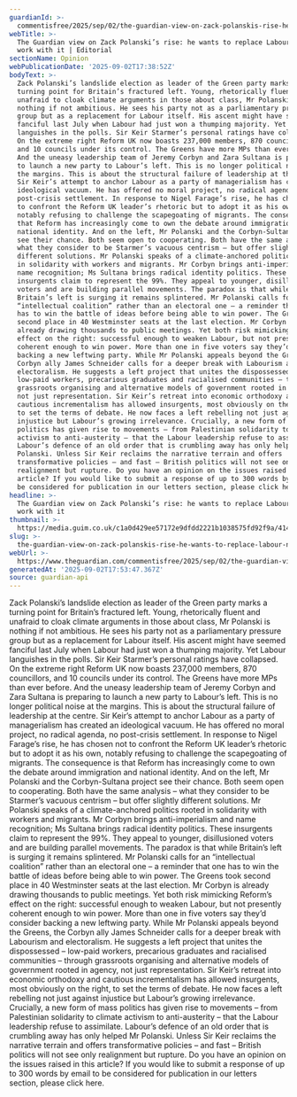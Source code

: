 ```yaml
---
guardianId: >-
  commentisfree/2025/sep/02/the-guardian-view-on-zack-polanskis-rise-he-wants-to-replace-labour-not-work-with-it
webTitle: >-
  The Guardian view on Zack Polanski’s rise: he wants to replace Labour, not
  work with it | Editorial
sectionName: Opinion
webPublicationDate: '2025-09-02T17:38:52Z'
bodyText: >-
  Zack Polanski’s landslide election as leader of the Green party marks a
  turning point for Britain’s fractured left. Young, rhetorically fluent and
  unafraid to cloak climate arguments in those about class, Mr Polanski is
  nothing if not ambitious. He sees his party not as a parliamentary pressure
  group but as a replacement for Labour itself. His ascent might have seemed
  fanciful last July when Labour had just won a thumping majority. Yet Labour
  languishes in the polls. Sir Keir Starmer’s personal ratings have collapsed.
  On the extreme right Reform UK now boasts 237,000 members, 870 councillors,
  and 10 councils under its control. The Greens have more MPs than ever before.
  And the uneasy leadership team of Jeremy Corbyn and Zara Sultana is preparing
  to launch a new party to Labour’s left. This is no longer political noise at
  the margins. This is about the structural failure of leadership at the centre.
  Sir Keir’s attempt to anchor Labour as a party of managerialism has created an
  ideological vacuum. He has offered no moral project, no radical agenda, no
  post-crisis settlement. In response to Nigel Farage’s rise, he has chosen not
  to confront the Reform UK leader’s rhetoric but to adopt it as his own,
  notably refusing to challenge the scapegoating of migrants. The consequence is
  that Reform has increasingly come to own the debate around immigration and
  national identity. And on the left, Mr Polanski and the Corbyn-Sultana project
  see their chance. Both seem open to cooperating. Both have the same analysis –
  what they consider to be Starmer’s vacuous centrism – but offer slightly
  different solutions. Mr Polanski speaks of a climate-anchored politics rooted
  in solidarity with workers and migrants. Mr Corbyn brings anti-imperialism and
  name recognition; Ms Sultana brings radical identity politics. These
  insurgents claim to represent the 99%. They appeal to younger, disillusioned
  voters and are building parallel movements. The paradox is that while
  Britain’s left is surging it remains splintered. Mr Polanski calls for an
  “intellectual coalition” rather than an electoral one – a reminder that one
  has to win the battle of ideas before being able to win power. The Greens took
  second place in 40 Westminster seats at the last election. Mr Corbyn is
  already drawing thousands to public meetings. Yet both risk mimicking Reform’s
  effect on the right: successful enough to weaken Labour, but not presently
  coherent enough to win power. More than one in five voters say they’d consider
  backing a new leftwing party. While Mr Polanski appeals beyond the Greens, the
  Corbyn ally James Schneider calls for a deeper break with Labourism and
  electoralism. He suggests a left project that unites the dispossessed –
  low-paid workers, precarious graduates and racialised communities – through
  grassroots organising and alternative models of government rooted in agency,
  not just representation. Sir Keir’s retreat into economic orthodoxy and
  cautious incrementalism has allowed insurgents, most obviously on the right,
  to set the terms of debate. He now faces a left rebelling not just against
  injustice but Labour’s growing irrelevance. Crucially, a new form of mass
  politics has given rise to movements – from Palestinian solidarity to climate
  activism to anti-austerity – that the Labour leadership refuse to assimilate.
  Labour’s defence of an old order that is crumbling away has only helped Mr
  Polanski. Unless Sir Keir reclaims the narrative terrain and offers
  transformative policies – and fast – British politics will not see only
  realignment but rupture. Do you have an opinion on the issues raised in this
  article? If you would like to submit a response of up to 300 words by email to
  be considered for publication in our letters section, please click here.
headline: >-
  The Guardian view on Zack Polanski’s rise: he wants to replace Labour, not
  work with it
thumbnail: >-
  https://media.guim.co.uk/c1a0d429ee57172e9dfdd2221b1038575fd92f9a/414_0_4141_3313/500.jpg
slug: >-
  the-guardian-view-on-zack-polanskis-rise-he-wants-to-replace-labour-not-work-with-it-or-editorial
webUrl: >-
  https://www.theguardian.com/commentisfree/2025/sep/02/the-guardian-view-on-zack-polanskis-rise-he-wants-to-replace-labour-not-work-with-it
generatedAt: '2025-09-02T17:53:47.367Z'
source: guardian-api
---
```

Zack Polanski’s landslide election as leader of the Green party marks a turning point for Britain’s fractured left. Young, rhetorically fluent and unafraid to cloak climate arguments in those about class, Mr Polanski is nothing if not ambitious. He sees his party not as a parliamentary pressure group but as a replacement for Labour itself. His ascent might have seemed fanciful last July when Labour had just won a thumping majority. Yet Labour languishes in the polls. Sir Keir Starmer’s personal ratings have collapsed. On the extreme right Reform UK now boasts 237,000 members, 870 councillors, and 10 councils under its control. The Greens have more MPs than ever before. And the uneasy leadership team of Jeremy Corbyn and Zara Sultana is preparing to launch a new party to Labour’s left. This is no longer political noise at the margins. This is about the structural failure of leadership at the centre. Sir Keir’s attempt to anchor Labour as a party of managerialism has created an ideological vacuum. He has offered no moral project, no radical agenda, no post-crisis settlement. In response to Nigel Farage’s rise, he has chosen not to confront the Reform UK leader’s rhetoric but to adopt it as his own, notably refusing to challenge the scapegoating of migrants. The consequence is that Reform has increasingly come to own the debate around immigration and national identity. And on the left, Mr Polanski and the Corbyn-Sultana project see their chance. Both seem open to cooperating. Both have the same analysis – what they consider to be Starmer’s vacuous centrism – but offer slightly different solutions. Mr Polanski speaks of a climate-anchored politics rooted in solidarity with workers and migrants. Mr Corbyn brings anti-imperialism and name recognition; Ms Sultana brings radical identity politics. These insurgents claim to represent the 99%. They appeal to younger, disillusioned voters and are building parallel movements. The paradox is that while Britain’s left is surging it remains splintered. Mr Polanski calls for an “intellectual coalition” rather than an electoral one – a reminder that one has to win the battle of ideas before being able to win power. The Greens took second place in 40 Westminster seats at the last election. Mr Corbyn is already drawing thousands to public meetings. Yet both risk mimicking Reform’s effect on the right: successful enough to weaken Labour, but not presently coherent enough to win power. More than one in five voters say they’d consider backing a new leftwing party. While Mr Polanski appeals beyond the Greens, the Corbyn ally James Schneider calls for a deeper break with Labourism and electoralism. He suggests a left project that unites the dispossessed – low-paid workers, precarious graduates and racialised communities – through grassroots organising and alternative models of government rooted in agency, not just representation. Sir Keir’s retreat into economic orthodoxy and cautious incrementalism has allowed insurgents, most obviously on the right, to set the terms of debate. He now faces a left rebelling not just against injustice but Labour’s growing irrelevance. Crucially, a new form of mass politics has given rise to movements – from Palestinian solidarity to climate activism to anti-austerity – that the Labour leadership refuse to assimilate. Labour’s defence of an old order that is crumbling away has only helped Mr Polanski. Unless Sir Keir reclaims the narrative terrain and offers transformative policies – and fast – British politics will not see only realignment but rupture. Do you have an opinion on the issues raised in this article? If you would like to submit a response of up to 300 words by email to be considered for publication in our letters section, please click here.

